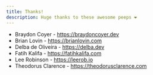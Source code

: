 ```yaml
---
title: Thanks!
description: Huge thanks to these awesome peeps ❤️
---
```


- Braydon Coyer - https://braydoncoyer.dev
- Brian Lovin - https://brianlovin.com
- Delba de Oliveira - https://delba.dev
- Fatih Kalifa - https://fatihkalifa.com
- Lee Robinson - https://leerob.io
- Theodorus Clarence - https://theodorusclarence.com
